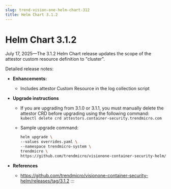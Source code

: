 ```yaml
---
slug: trend-vision-one-helm-chart-312
title: Helm Chart 3.1.2
---
```

# Helm Chart 3.1.2

July 17, 2025—The 3.1.2 Helm Chart release updates the scope of the attestor custom resource definition to "cluster".

Detailed release notes:

- **Enhancements:**

  - Includes attestor Custom Resource in the log collection script

- **Upgrade instructions**

  - If you are upgrading from 3.1.0 or 3.1.1, you must manually delete the attestor CRD before upgrading using the following command: `kubectl delete crd attestors.container-security.trendmicro.com`

  - Sample upgrade command:

    ```bash
    helm upgrade \
    --values overrides.yaml \
    --namespace trendmicro-system \
    trendmicro \
    https://github.com/trendmicro/visionone-container-security-helm/archive/3.1.2.tar.gz
    ```

- **References**

  - <https://github.com/trendmicro/visionone-container-security-helm/releases/tag/3.1.2>
:::
